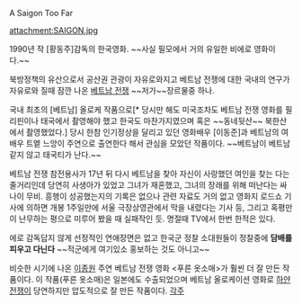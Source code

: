 A Saigon Too Far

attachment:SAIGON.jpg 

1990년 작 [황동주]감독의 한국영화. ~~사실 필모에서 거의 유일한 비에로 영화이다.~~

북방정책의 유산으로서 공산권 관광이 자유로와지고 베트남 전쟁에 대한 국내의 연구가 자유로와 질때 잠깐 나온 [[베트남 전쟁]] ~~저가~~장르물중 하나.

국내 최초의 [베트남] 올로케 작품으로[* 당시만 해도 미국조차도 베트남 전쟁 영화를 필리핀이나 태국에서 촬영해야 했고 한국도 마찬가지였으며 혹은 ~~동네뒷산~~ 북한산에서 촬영했었다.] 당시 한참 인기정상을 달리고 있던 영화배우 [이동준]과 베트남의 여배우 트엩 느앙이 주연으로 출연한다 해서 관심을 모았던 작품이다. ~~베트남이 베트남 같지 않고 태국티가 난다.~~ 

베트남 전쟁 참전용사가 17년 뒤 다시 베트남을 찾아 자신이 사랑했던 여인을 찾는 다는 줄거리인데 당연히 사생아가 있었고 그녀가 재혼했고, 그녀의 장래를 위해 떠난다는 싸나이 무비. 흥행이 성공했는지의 기록은 없으나 관련 자료도 거의 없고 영화지 로드쇼 기사에 의하면 개봉 1주일만에 서울 극장상영관에서 막을 내렸다는 기사 등, 그리고 혹평만이 난무하는 평으로 미루어 봤을 때 실패작인 듯. 명절때 TV에서 한번 한적은 있다.

에로 감독답지 않게 선정적인 연애장면은 없고 한국군 정찰 소대원들이 정찰중에 '''담배를 피우고 다닌다''' ~~적군에게 여기있소 홍보하는 것도 아니고~~

비슷한 시기에 나온 [[이종원]] 주연 베트남 전쟁 영화 <푸른 옷소매>가 훨씬 더 잘 만든 작품이다. 이 작품(푸른 옷소매)은 일본에도 수출되었으며 베트남 올로케이션 영화로 [[하얀전쟁]]이 당연하지만 압도적으로 잘 만든 작품이다.
[[각주]]
